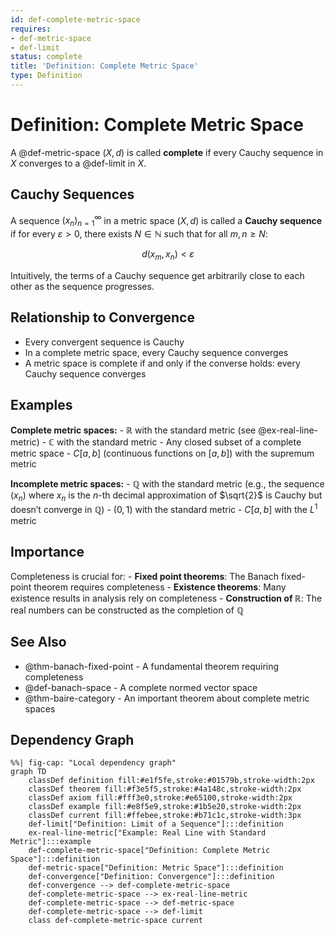```yaml
---
id: def-complete-metric-space
requires:
- def-metric-space
- def-limit
status: complete
title: 'Definition: Complete Metric Space'
type: Definition
---
```


# Definition: Complete Metric Space {#def-complete-metric-space}

A @def-metric-space $(X, d)$ is called **complete** if every Cauchy sequence in $X$ converges to a @def-limit in $X$.

## Cauchy Sequences

A sequence $(x_n)_{n=1}^{\infty}$ in a metric space $(X, d)$ is called a **Cauchy sequence** if for every $\varepsilon > 0$, there exists $N \in \mathbb{N}$ such that for all $m, n \geq N$:

$$d(x_m, x_n) < \varepsilon$$

Intuitively, the terms of a Cauchy sequence get arbitrarily close to each other as the sequence progresses.

## Relationship to Convergence

- Every convergent sequence is Cauchy
- In a complete metric space, every Cauchy sequence converges
- A metric space is complete if and only if the converse holds: every Cauchy sequence converges

## Examples

**Complete metric spaces:**
- $\mathbb{R}$ with the standard metric (see @ex-real-line-metric)
- $\mathbb{C}$ with the standard metric
- Any closed subset of a complete metric space
- $C[a,b]$ (continuous functions on $[a,b]$) with the supremum metric

**Incomplete metric spaces:**
- $\mathbb{Q}$ with the standard metric (e.g., the sequence $(x_n)$ where $x_n$ is the $n$-th decimal approximation of $\sqrt{2}$ is Cauchy but doesn't converge in $\mathbb{Q}$)
- $(0, 1)$ with the standard metric
- $C[a,b]$ with the $L^1$ metric

## Importance

Completeness is crucial for:
- **Fixed point theorems**: The Banach fixed-point theorem requires completeness
- **Existence theorems**: Many existence results in analysis rely on completeness
- **Construction of $\mathbb{R}$**: The real numbers can be constructed as the completion of $\mathbb{Q}$

## See Also

- @thm-banach-fixed-point - A fundamental theorem requiring completeness
- @def-banach-space - A complete normed vector space
- @thm-baire-category - An important theorem about complete metric spaces

## Dependency Graph

```mermaid
%%| fig-cap: "Local dependency graph"
graph TD
    classDef definition fill:#e1f5fe,stroke:#01579b,stroke-width:2px
    classDef theorem fill:#f3e5f5,stroke:#4a148c,stroke-width:2px
    classDef axiom fill:#fff3e0,stroke:#e65100,stroke-width:2px
    classDef example fill:#e8f5e9,stroke:#1b5e20,stroke-width:2px
    classDef current fill:#ffebee,stroke:#b71c1c,stroke-width:3px
    def-limit["Definition: Limit of a Sequence"]:::definition
    ex-real-line-metric["Example: Real Line with Standard Metric"]:::example
    def-complete-metric-space["Definition: Complete Metric Space"]:::definition
    def-metric-space["Definition: Metric Space"]:::definition
    def-convergence["Definition: Convergence"]:::definition
    def-convergence --> def-complete-metric-space
    def-complete-metric-space --> ex-real-line-metric
    def-complete-metric-space --> def-metric-space
    def-complete-metric-space --> def-limit
    class def-complete-metric-space current
```